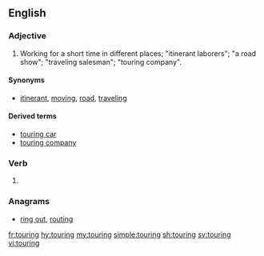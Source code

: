 ==English==

===Adjective===
{{en-adj|-}}

# Working for a short time in different places; "itinerant laborers"; "a road show"; "traveling salesman"; "touring company".

====Synonyms====
* [[itinerant]], [[moving]], [[road]], [[traveling]]

====Derived terms====
* [[touring car]]
* [[touring company]]

===Verb===
{{head|en}}

# {{present participle of|tour|lang=en}}

===Anagrams===
* [[ring out#English|ring out]], [[routing#English|routing]]

[[fr:touring]]
[[hy:touring]]
[[my:touring]]
[[simple:touring]]
[[sh:touring]]
[[sv:touring]]
[[vi:touring]]